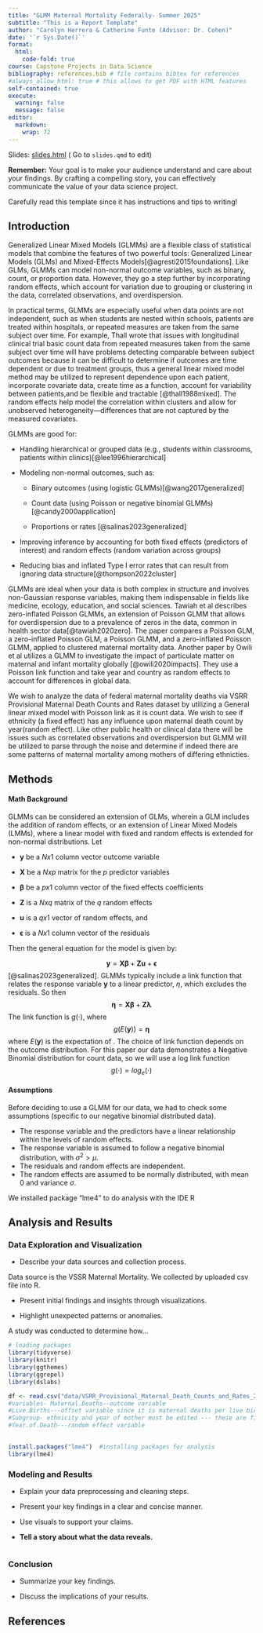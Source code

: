 ```yaml
---
title: "GLMM Maternal Mortality Federally- Summer 2025"
subtitle: "This is a Report Template"
author: "Carolyn Herrera & Catherine Funte (Advisor: Dr. Cohen)"
date: '`r Sys.Date()`'
format:
  html:
    code-fold: true
course: Capstone Projects in Data Science
bibliography: references.bib # file contains bibtex for references
#always_allow_html: true # this allows to get PDF with HTML features
self-contained: true
execute: 
  warning: false
  message: false
editor: 
  markdown: 
    wrap: 72
---
```


Slides: [slides.html](slides.html){target="_blank"} ( Go to `slides.qmd`
to edit)

::: callout-important
**Remember:** Your goal is to make your audience understand and care
about your findings. By crafting a compelling story, you can effectively
communicate the value of your data science project.

Carefully read this template since it has instructions and tips to
writing!
:::

## Introduction


Generalized Linear Mixed Models (GLMMs) are a flexible class of statistical models that combine the features of two powerful tools: Generalized Linear Models (GLMs) and Mixed-Effects Models[@agresti2015foundations]. Like GLMs, GLMMs can model non-normal outcome variables, such as binary, count, or proportion data. However, they go a step further by incorporating random effects, which account for variation due to grouping or clustering in the data, correlated observations, and overdispersion.

In practical terms, GLMMs are especially useful when data points are not independent, such as when students are nested within schools, patients are treated within hospitals, or repeated measures are taken from the same subject over time. For example, Thall wrote that issues with longitudinal clinical trial basic count data from repeated measures taken from the same subject over time will have problems detecting comparable between subject outcomes because it can be difficult to determine if outcomes are time dependent or due to treatment groups, thus a general linear mixed model method may be utilized to represent dependence upon each patient, incorporate covariate data, create time as a function, account for variability between patients,and  be flexible and tractable [@thall1988mixed]. The random effects help model the correlation within clusters and allow for unobserved heterogeneity—differences that are not captured by the measured covariates.

GLMMs are good for:

-  Handling hierarchical or grouped data (e.g., students within classrooms, patients within clinics)[@lee1996hierarchical]


-  Modeling non-normal outcomes, such as:


   -  Binary outcomes (using logistic GLMMs)[@wang2017generalized]


   -  Count data (using Poisson or negative binomial GLMMs)[@candy2000application]


   -  Proportions or rates [@salinas2023generalized]


-  Improving inference by accounting for both fixed effects (predictors of interest) and random effects (random variation across groups)


-  Reducing bias and inflated Type I error rates that can result from ignoring data structure[@thompson2022cluster]


GLMMs are ideal when your data is both complex in structure and involves non-Gaussian response variables, making them indispensable in fields like medicine, ecology, education, and social sciences. Tawiah et al describes zero-inflated Poisson GLMMs, an extension of Poisson GLMM that allows for overdispersion due to a prevalence of zeros in the data, common in health sector data[@tawiah2020zero]. The paper compares a Poisson GLM, a zero-inflated Poisson GLM, a Poisson GLMM, and a zero-inflated Poisson GLMM, applied to clustered maternal mortality data. Another paper by Owili et al utilizes a GLMM to investigate the impact of particulate matter on maternal and infant mortality globally [@owili2020impacts]. They use a Poisson link function and take year and country as random effects to account for differences in global data. 

We wish to analyze the data of federal maternal mortality deaths via VSRR Provisional Maternal Death Counts and Rates dataset by utilizing a General linear mixed model with Poisson link as it is count data. We wish to see if ethnicity (a fixed effect) has any influence upon maternal death count by year(random effect). Like other public health or clinical data there will be issues such as correlated observations and overdispersion but GLMM will be utilized to parse through the noise and determine if indeed there are some patterns of maternal mortality among mothers of differing ethnicties.



## Methods

#### Math Background

GLMMs can be considered an extension of GLMs, wherein a GLM includes the addition of random effects, or an extension of Linear Mixed Models (LMMs), where a linear model with fixed and random effects is extended for non-normal distributions. 
Let

- $\mathbf{y}$ be a $Nx1$ column vector outcome variable

- $\mathbf{X}$ be a $Nxp$ matrix for the $p$ predictor variables

- $\boldsymbol{\beta}$ be a $px1$ column vector of the fixed effects coefficients

- $\mathbf{Z}$ is a $Nxq$ matrix of the $q$ random effects

- $\mathbf{u}$ is a $qx1$ vector of random effects, and

- $\boldsymbol{\epsilon}$ is a $Nx1$ column vector of the residuals 

Then the general equation for the model is given by:

$$\mathbf{y}=\mathbf{X}\boldsymbol{\beta}+\mathbf{Z}\mathbf{u}+\boldsymbol{\epsilon}$$
[@salinas2023generalized].
GLMMs typically include a link function that relates the response variable $\mathbf{y}$ to a linear predictor, $\eta$, which excludes the residuals. So then
$$\boldsymbol{\eta}=\mathbf{X}\boldsymbol{\beta}+\mathbf{Z}\boldsymbol{\lambda}$$
The link function is $g(\cdot)$, where
$$g(E(\mathbf{y}))=\boldsymbol{\eta}$$
where $E(\mathbf{y})$ is the expectation of \mathbf{y}. The choice of link function depends on the outcome distribution. For this paper our data demonstrates a Negative Binomial distribution for count data, so we will use a log link function
$$g(\cdot)=log_e(\cdot)$$

#### Assumptions

Before deciding to use a GLMM for our data, we had to check some assumptions (specific to our negative binomial distributed data). 

- The response variable and the predictors have a linear relationship within the levels of random effects. 
- The response variable is assumed to follow a negative binomial distribution, with $\sigma^2>\mu$.
- The residuals and random effects are independent.
- The random effects are assumed to be normally distributed, with mean 0 and variance $\sigma$.


We installed package "lme4" to do analysis with the IDE R

## Analysis and Results

### Data Exploration and Visualization

-   Describe your data sources and collection process.

Data source is the VSSR Maternal Mortality. We collected by uploaded csv file into R. 

-   Present initial findings and insights through visualizations.

-   Highlight unexpected patterns or anomalies.

A study was conducted to determine how...

```r
# loading packages 
library(tidyverse)
library(knitr)
library(ggthemes)
library(ggrepel)
library(dslabs)
```

```r

df <- read.csv("data/VSRR_Provisional_Maternal_Death_Counts_and_Rates_20250726.csv")#loading data
#variables- Maternal.Deaths--outcome variable
#Live.Births---offset variable since it is maternal deaths per live births
#Subgroup- ethnicity and year of mother must be edited --- these are fixed
#Year.of.Death---random effect variable
  

```

```r
install.packages("lme4")  #installing packages for analysis 
library(lme4)
```

### Modeling and Results

-   Explain your data preprocessing and cleaning steps.

-   Present your key findings in a clear and concise manner.

-   Use visuals to support your claims.

-   **Tell a story about what the data reveals.**

```r

```

### Conclusion

-   Summarize your key findings.

-   Discuss the implications of your results.

## References
